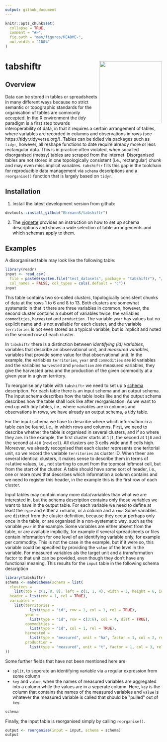 ```yaml
---
output: github_document
---
```


<!-- README.md is generated from README.Rmd. Please edit that file -->

```r
knitr::opts_chunk$set(
  collapse = TRUE,
  comment = "#>",
  fig.path = "man/figures/README-",
  out.width = "100%"
)
```

# tabshiftr <a href='https://ehrmanns.github.io/tabshiftr/'><img src='man/figures/logo.svg' align="right" height="200" /></a>

<!-- badges: start -->
<!-- badges: end -->

## Overview

Data can be stored in tables or spreadsheets in many different ways because no strict semantic or topographic standards for the organisation of tables are commonly accepted.
In the R environment the *tidy* paradigm is a first step towards interoperability of data, in that it requires a certain arrangement of tables, where variables are recorded in columns and observations in rows (see https://tidyr.tidyverse.org/).
Tables can be tidied via packages such as `tidyr`, however, all reshape functions to date require already more or less rectangular data.
This is in practice often violated, when socalled disorganised (messy) tables are scraped from the internet.
Disorganised tables are not stored in one topologically consistent (i.e., rectangular) chunk and may even miss implicit variables.
`tabshiftr` fills this gap in the toolchain for reproducible data management via `schema` descriptions and a `reorganise()` function that is largely based on `tidyr`.

## Installation

1) Install the latest development version from github:

```r
devtools::install_github("EhrmannS/tabshiftr")
```

2) The [vignette](https://ehrmanns.github.io/tabshiftr/articles/tabshiftr.html) provides an instruction on how to set up schema descriptions and shows a wide selection of table arrangements and which schemas apply to them.


## Examples

A disorganised table may look like the following table:

```r
library(readr)
input <- read_csv(
  file = paste0(system.file("test_datasets", package = "tabshiftr"), "/table13.csv"),
  col_names = FALSE, col_types = cols(.default = "c"))
input
```

This table contains two so-called *clusters*, topologically consistent chunks of data at the rows 1 to 6 and 8 to 13.
Both clusters are somewhat systematic in that it there are three variables in common, however, the second cluster contains a subset of variables twice, the variables `commodities`, `harvested` and `production`.
The variable `year` has values but no explicit name and is not available for each cluster, and the variable `territories` is not even stored as a typical variable, but is implicit and noted in the second row of each cluster.

In `tabshiftr` there is a distinction between *identifying (id) variables*, variables that describe an observational unit, and *measured variables*, variables that provide some value for that observational unit.
In the example, the variables `territories`, `year` and `commodities` are id variables and the variables `harvested` and `production` are measured variables, they give the harvested area and the production of the given commodity at a given year in a given territory.

To reorganise any table with `tabshiftr` we need to set up a [schema](https://en.wikipedia.org/wiki/Database_schema) description.
For each table there is an input schema and an output schema.
The input schema describes how the table looks like and the output schema describes how the table shall look like after reorganisation.
As we want to end up with tidy tables, i.e., where variables are in columns and observations in rows, we have already an output schema, a tidy table.

For the input schema we have to describe where which information in a table can be found, i.e., in which rows and columns.
First, we need to describe whether the table is organised in several clusters, and if so where they are.
In the example, the first cluster starts at `1|1`, the second at `1|8` and the second at `4|8` (`row|col`).
All clusters are 3 cells wide and 6 cells high.
Moreover, we already recognised that each cluster represents one teritorial unit, so we record the variable `territories` as cluster ID.
When theer are several identical clusters, it makes sense to describe them in terms of `rel`ative values, i.e., not starting to count from the topmost leftmost cell, but from the start of the cluster.
A table should have some sort of header, i.e., one or more rows that describes which information a column contains and we need to register this header, in the example this is the first row of each cluster.

Input tables may contain many more data/variables than what we are interested in, but the schema description contains only those variables we want to have in the output table.
For each variable we need to define at least the `type` and either a `col`umn, or a column and a `row`.
Some variables are `dist`inct from the cluster definition, because they occur perhaps only once in the table, or are organised in a non-systematic way, such as the variable `year` in the example.
Some variables are either absent from the table, or are available implicitly, for example if several spreadsheets or files contain information for one level of an identifying variable only, for example per commodity.
This is not the case in the example, but if it were so, this variable could be specified by providing the `value` of the level in the variable.
For measured variables als the target unit and a transformation factor to that unit can be provided, even though they don't have any functional meaning.
This results for the `input` table in the following schema description

```r
library(tabshiftr)
schema <- makeSchema(schema = list(
  clusters =
    list(top = c(1, 8, 8), left = c(1, 1, 4), width = 3, height = 6, id = "territories"),
  header = list(row = 1, rel = TRUE),
  variables =
    list(territories =
           list(type = "id", row = 1, col = 1, rel = TRUE),
         year =
           list(type = "id", row = c(3:6), col = 4, dist = TRUE),
         commodities =
           list(type = "id", col = 1, rel = TRUE),
         harvested =
           list(type = "measured", unit = "ha", factor = 1, col = 2, rel = TRUE),
         production =
           list(type = "measured", unit = "t", factor = 1, col = 3, rel = TRUE))
))
```

Some further fields that have not been mentioned here are:

* `split`, to seperate an identifying variable via a regular expression from some column
* `key` and `value`, when the names of measured variables are aggregated into a column while the values are in a seperate column. Here, `key` is the column that contains the names of the measured variables and `value` is whatever the measured variable is called that should be \"pulled\" out of `key`.

```r
schema
```

Finally, the input table is reorganised simply by calling `reorganise()`.

```r
output <- reorganise(input = input, schema = schema)
output

```